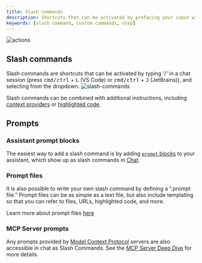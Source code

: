 ```yaml
---
title: Slash commands
description: Shortcuts that can be activated by prefacing your input with '/'
keywords: [slash command, custom commands, step]
---
```



![actions](/img/actions.gif)

## Slash commands

Slash commands are shortcuts that can be activated by typing '/' in a chat session (press <kbd>cmd/ctrl</kbd> + <kbd>L</kbd> (VS Code) or <kbd>cmd/ctrl</kbd> + <kbd>J</kbd> (JetBrains)), and selecting from the dropdown.
![slash-commands](/img/slash-commands.png)

Slash commands can be combined with additional instructions, including [context providers](../context-providers.mdx) or [highlighted code](../../edit/context-selection#highlighted-code).

## Prompts

### Assistant prompt blocks

The easiest way to add a slash command is by adding [`prompt` blocks](../../hub/blocks/block-types.md#prompts) to your assistant, which show up as slash commands in [Chat](../../chat/how-it-works.md).

### Prompt files

It is also possible to write your own slash command by defining a “.prompt file.” Prompt files can be as simple as a text file, but also include templating so that you can refer to files, URLs, highlighted code, and more.

Learn more about prompt files [here](./prompts.md)

### MCP Server prompts

Any prompts provided by [Model Context Protocol](https://modelcontextprotocol.io/introduction) servers are also accessible in chat as Slash Commands. See the [MCP Server Deep Dive](./mcp.mdx) for more details.
